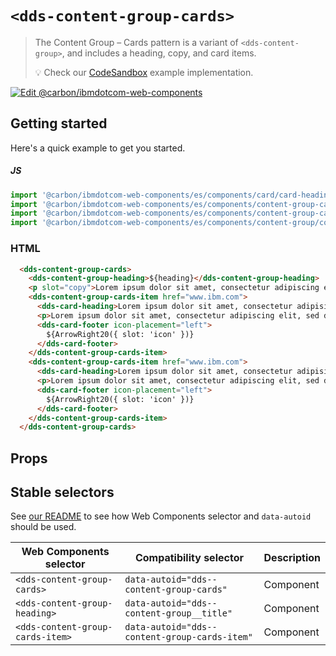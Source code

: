 
# `<dds-content-group-cards>`

> The Content Group – Cards pattern is a variant of `<dds-content-group>`, and
> includes a heading, copy, and card items.
>
> 💡 Check our
> [CodeSandbox](https://githubbox.com/carbon-design-system/carbon-for-ibm-dotcom/tree/master/packages/web-components/examples/codesandbox/components/content-group-cards)
> example implementation.

[![Edit @carbon/ibmdotcom-web-components](https://codesandbox.io/static/img/play-codesandbox.svg)](https://githubbox.com/carbon-design-system/carbon-for-ibm-dotcom/tree/master/packages/web-components/examples/codesandbox/components/content-group-cards)

## Getting started

Here's a quick example to get you started.

##### JS

```javascript
import '@carbon/ibmdotcom-web-components/es/components/card/card-heading.js';
import '@carbon/ibmdotcom-web-components/es/components/content-group-cards/content-group-cards.js';
import '@carbon/ibmdotcom-web-components/es/components/content-group-cards/content-group-cards-item.js';
import '@carbon/ibmdotcom-web-components/es/components/content-group/content-group-heading.js';
```

### HTML

```html
  <dds-content-group-cards>
    <dds-content-group-heading>${heading}</dds-content-group-heading>
    <p slot="copy">Lorem ipsum dolor sit amet, consectetur adipiscing elit.</p>
    <dds-content-group-cards-item href="www.ibm.com">
      <dds-card-heading>Lorem ipsum dolor sit amet, consectetur adipisicing elit, sed do eiusmod tempor incididunt</dds-card-heading>
      <p>Lorem ipsum dolor sit amet, consectetur adipiscing elit, sed do eiusmod tempor incididunt ut labore et dolore magna aliqua.</p>
      <dds-card-footer icon-placement="left">
        ${ArrowRight20({ slot: 'icon' })}
      </dds-card-footer>
    </dds-content-group-cards-item>
    <dds-content-group-cards-item href="www.ibm.com">
      <dds-card-heading>Lorem ipsum dolor sit amet, consectetur adipisicing elit, sed do eiusmod tempor incididunt</dds-card-heading>
      <p>Lorem ipsum dolor sit amet, consectetur adipiscing elit, sed do eiusmod tempor incididunt ut labore et dolore magna aliqua.</p>
      <dds-card-footer icon-placement="left">
        ${ArrowRight20({ slot: 'icon' })}
      </dds-card-footer>
    </dds-content-group-cards-item>
  </dds-content-group-cards>
```

## Props

<Props of="dds-content-group-cards" />

## Stable selectors

See [our README](https://github.com/carbon-design-system/carbon-for-ibm-dotcom/tree/master/packages/web-components#stable-selectors-for-analytics-and-integratione2e-testing-in-web-components) to see how Web Components selector and `data-autoid` should be used.

| Web Components selector          | Compatibility selector                          | Description |
| -------------------------------- | ----------------------------------------------- | ----------- |
| `<dds-content-group-cards>`      | `data-autoid="dds--content-group-cards"`        | Component   |
| `<dds-content-group-heading>`    | `data-autoid="dds--content-group__title"`       | Component   |
| `<dds-content-group-cards-item>` | `data-autoid="dds--content-group-cards-item"`   | Component   |


<Description markdown={contributing} />
